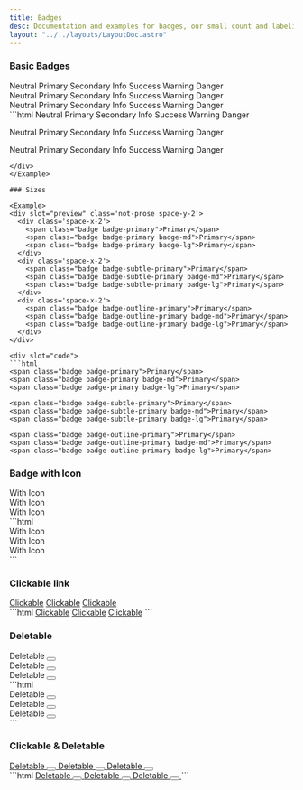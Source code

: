 ```yaml
---
title: Badges
desc: Documentation and examples for badges, our small count and labeling component.
layout: "../../layouts/LayoutDoc.astro"
---
```



### Basic Badges

<Example>
  <div slot="preview" class='not-prose space-y-1'>
    <div class='space-x-2'>
      <span class="badge">Neutral</span>
      <span class="badge badge-primary">Primary</span>
      <span class="badge badge-secondary">Secondary</span>
      <span class="badge badge-info">Info</span>
      <span class="badge badge-success">Success</span>
      <span class="badge badge-warning">Warning</span>
      <span class="badge badge-danger">Danger</span>
    </div>
    <div class='space-x-2'>
      <span class="badge badge-subtle">Neutral</span>
      <span class="badge badge-subtle-primary">Primary</span>
      <span class="badge badge-subtle-secondary">Secondary</span>
      <span class="badge badge-subtle-info">Info</span>
      <span class="badge badge-subtle-success">Success</span>
      <span class="badge badge-subtle-warning">Warning</span>
      <span class="badge badge-subtle-danger">Danger</span>
    </div>
    <div class='space-x-2'>
      <span class="badge badge-outline">Neutral</span>
      <span class="badge badge-outline-primary">Primary</span>
      <span class="badge badge-outline-secondary">Secondary</span>
      <span class="badge badge-outline-info">Info</span>
      <span class="badge badge-outline-success">Success</span>
      <span class="badge badge-outline-warning">Warning</span>
      <span class="badge badge-outline-danger">Danger</span>
    </div>
  </div>

  <div slot="code">
  ```html
  <span class="badge">Neutral</span>
  <span class="badge badge-primary">Primary</span>
  <span class="badge badge-secondary">Secondary</span>
  <span class="badge badge-info">Info</span>
  <span class="badge badge-success">Success</span>
  <span class="badge badge-warning">Warning</span>
  <span class="badge badge-danger">Danger</span>

<span class="badge badge-subtle">Neutral</span>
<span class="badge badge-subtle-primary">Primary</span>
<span class="badge badge-subtle-secondary">Secondary</span>
<span class="badge badge-subtle-info">Info</span>
<span class="badge badge-subtle-success">Success</span>
<span class="badge badge-subtle-warning">Warning</span>
<span class="badge badge-subtle-danger">Danger</span>

  <span class="badge badge-outline">Neutral</span>
  <span class="badge badge-outline-primary">Primary</span>
  <span class="badge badge-outline-secondary">Secondary</span>
  <span class="badge badge-outline-info">Info</span>
  <span class="badge badge-outline-success">Success</span>
  <span class="badge badge-outline-warning">Warning</span>
  <span class="badge badge-outline-danger">Danger</span>
  ```
  </div>
</Example>

### Sizes

<Example>
  <div slot="preview" class='not-prose space-y-2'>
    <div class='space-x-2'>
      <span class="badge badge-primary">Primary</span>
      <span class="badge badge-primary badge-md">Primary</span>
      <span class="badge badge-primary badge-lg">Primary</span>
    </div>
    <div class='space-x-2'>
      <span class="badge badge-subtle-primary">Primary</span>
      <span class="badge badge-subtle-primary badge-md">Primary</span>
      <span class="badge badge-subtle-primary badge-lg">Primary</span>
    </div>
    <div class='space-x-2'>
      <span class="badge badge-outline-primary">Primary</span>
      <span class="badge badge-outline-primary badge-md">Primary</span>
      <span class="badge badge-outline-primary badge-lg">Primary</span>
    </div>
  </div>

  <div slot="code">
  ```html
  <span class="badge badge-primary">Primary</span>
  <span class="badge badge-primary badge-md">Primary</span>
  <span class="badge badge-primary badge-lg">Primary</span>

<span class="badge badge-subtle-primary">Primary</span>
<span class="badge badge-subtle-primary badge-md">Primary</span>
<span class="badge badge-subtle-primary badge-lg">Primary</span>

  <span class="badge badge-outline-primary">Primary</span>
  <span class="badge badge-outline-primary badge-md">Primary</span>
  <span class="badge badge-outline-primary badge-lg">Primary</span>
  ```
  </div>
</Example>

### Badge with Icon

<Example>
  <div slot="preview" class='not-prose space-x-2'>
    <div class="badge badge-primary badge-md">
      <span class="icon-[material-symbols--account-circle-outline]"></span>
      With Icon
    </div>
    <div class="badge badge-subtle-primary badge-md">
      <span class="icon-[material-symbols--account-circle-outline]"></span>
      With Icon
    </div>
    <div class="badge badge-outline-primary badge-md">
      <span class="icon-[material-symbols--account-circle-outline]"></span>
      With Icon
    </div>
  </div>

  <div slot="code">
    ```html
    <div class="badge badge-primary badge-md">
      <span class="icon-[material-symbols--account-circle-outline]"></span>
      With Icon
    </div>
    <div class="badge badge-subtle-primary badge-md">
      <span class="icon-[material-symbols--account-circle-outline]"></span>
      With Icon
    </div>
    <div class="badge badge-outline-primary badge-md">
      <span class="icon-[material-symbols--account-circle-outline]"></span>
      With Icon
    </div>
    ```
  </div>
</Example>

### Clickable link

<Example>
  <div slot="preview" class='not-prose space-x-2'>
    <a href='#' class="badge badge-primary badge-link">Clickable</a>
    <a href='#' class="badge badge-subtle-primary badge-link">Clickable</a>
    <a href='#' class="badge badge-outline-primary badge-link">Clickable</a>
  </div>

  <div slot="code">
    ```html
    <a href='#' class="badge badge-primary badge-link">Clickable</a>
    <a href='#' class="badge badge-subtle-primary badge-link">Clickable</a>
    <a href='#' class="badge badge-outline-primary badge-link">Clickable</a>
    ```
  </div>
</Example>

### Deletable

<Example>
  <div slot="preview" class='not-prose space-x-2'>
    <div class="badge badge-primary">
      Deletable
      <button class="badge-action-btn">
        <span class="icon-[line-md--close-circle-filled]"></span>
      </button>
    </div>
    <div class="badge badge-subtle-primary">
      Deletable
      <button class="badge-action-btn">
        <span class="icon-[line-md--close-circle-filled]"></span>
      </button>
    </div>
    <div class="badge badge-outline-primary">
      Deletable
      <button class="badge-action-btn">
        <span class="icon-[line-md--close-circle-filled]"></span>
      </button>
    </div>
  </div>

  <div slot="code">
    ```html
    <div class="badge badge-primary">
      Deletable
      <button class="badge-action-btn">
        <span class="icon-[line-md--close-circle-filled]"></span>
      </button>
    </div>
    <div class="badge badge-subtle-primary">
      Deletable
      <button class="badge-action-btn">
        <span class="icon-[line-md--close-circle-filled]"></span>
      </button>
    </div>
    <div class="badge badge-outline-primary">
      Deletable
      <button class="badge-action-btn">
        <span class="icon-[line-md--close-circle-filled]"></span>
      </button>
    </div>
    ```
  </div>
</Example>

### Clickable & Deletable

<Example>
  <div slot="preview" class='not-prose space-x-2'>
    <a href="#" class="badge badge-primary badge-link">
      Deletable
      <button class="badge-action-btn">
        <span class="icon-[line-md--close-circle-filled]"></span>
      </button>
    </a>
    <a href="#" class="badge badge-subtle-primary badge-link">
      Deletable
      <button class="badge-action-btn">
        <span class="icon-[line-md--close-circle-filled]"></span>
      </button>
    </a>
    <a href="#" class="badge badge-outline-primary badge-link">
      Deletable
      <button class="badge-action-btn">
        <span class="icon-[line-md--close-circle-filled]"></span>
      </button>
    </a>
  </div>

  <div slot="code">
    ```html
    <a href="#" class="badge badge-primary badge-link">
      Deletable
      <button class="badge-action-btn">
        <span class="icon-[line-md--close-circle-filled]"></span>
      </button>
    </a>
    <a href="#" class="badge badge-subtle-primary badge-link">
      Deletable
      <button class="badge-action-btn">
        <span class="icon-[line-md--close-circle-filled]"></span>
      </button>
    </a>
    <a href="#" class="badge badge-outline-primary badge-link">
      Deletable
      <button class="badge-action-btn">
        <span class="icon-[line-md--close-circle-filled]"></span>
      </button>
    </a>
    ```
  </div>
</Example>
